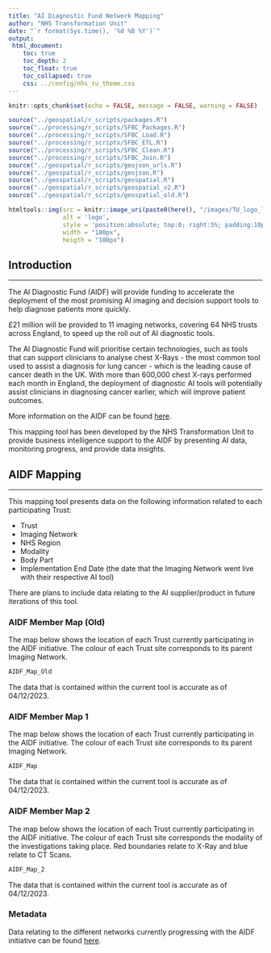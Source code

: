 ```yaml
---
title: "AI Diagnostic Fund Network Mapping"
author: "NHS Transformation Unit"
date: "`r format(Sys.time(), '%d %B %Y')`"
output:
 html_document:
    toc: true
    toc_depth: 2
    toc_float: true
    toc_collapsed: true
    css: ../config/nhs_tu_theme.css
---
```



```r
knitr::opts_chunk$set(echo = FALSE, message = FALSE, warning = FALSE)

source("../geospatial/r_scripts/packages.R")
source("../processing/r_scripts/SFBC_Packages.R")
source("../processing/r_scripts/SFBC_Load.R")
source("../processing/r_scripts/SFBC_ETL.R")
source("../processing/r_scripts/SFBC_Clean.R")
source("../processing/r_scripts/SFBC_Join.R")
source("../geospatial/r_scripts/geojson_urls.R")
source("../geospatial/r_scripts/geojson.R")
source("../geospatial/r_scripts/geospatial.R")
source("../geospatial/r_scripts/geospatial_v2.R")
source("../geospatial/r_scripts/geospatial_old.R")

```

```r

htmltools::img(src = knitr::image_uri(paste0(here(), "/images/TU_logo_large.png")), 
               alt = 'logo', 
               style = 'position:absolute; top:0; right:5%; padding:10px;',
               width = "180px",
               heigth = "180px")

```

## Introduction
***

The AI Diagnostic Fund (AIDF) will provide funding to accelerate the deployment of the most promising AI imaging and decision support tools to help diagnose patients more quickly.

£21 million will be provided to 11 imaging networks, covering 64 NHS trusts across England, to speed up the roll out of AI diagnostic tools.

The AI Diagnostic Fund will prioritise certain technologies, such as tools that can support clinicians to analyse chest X-Rays - the most common tool used to assist a diagnosis for lung cancer - which is the leading cause of cancer death in the UK. With more than 600,000 chest X-rays performed each month in England, the deployment of diagnostic AI tools will potentially assist clinicians in diagnosing cancer earlier, which will improve patient outcomes.

More information on the AIDF can be found [here](https://transform.england.nhs.uk/ai-lab/ai-lab-programmes/ai-in-imaging/ai-diagnostic-fund/).

This mapping tool has been developed by the NHS Transformation Unit to provide business intelligence support to the AIDF by presenting AI data, monitoring progress, and provide data insights.


## AIDF Mapping {.tabset .tabset-fade}
***

This mapping tool presents data on the following information related to each participating Trust:

* Trust
* Imaging Network
* NHS Region
* Modality
* Body Part
* Implementation End Date (the date that the Imaging Network went live with their respective AI tool)

There are plans to include data relating to the AI supplier/product in future iterations of this tool.


### AIDF Member Map (Old)
The map below shows the location of each Trust currently participating in the AIDF initiative. The colour of each Trust site corresponds to its parent Imaging Network.

```r
AIDF_Map_Old
```

The data that is contained within the current tool is accurate as of 04/12/2023.

### AIDF Member Map 1
The map below shows the location of each Trust currently participating in the AIDF initiative. The colour of each Trust site corresponds to its parent Imaging Network.

```r
AIDF_Map
```

The data that is contained within the current tool is accurate as of 04/12/2023.

### AIDF Member Map 2
The map below shows the location of each Trust currently participating in the AIDF initiative. The colour of each Trust site corresponds the modality of the investigations taking place. Red boundaries relate to X-Ray and blue relate to CT Scans.

```r
AIDF_Map_2
```

The data that is contained within the current tool is accurate as of 04/12/2023.

### Metadata
Data relating to the different networks currently progressing with the AIDF initiative can be found [here](https://future.nhs.uk/NationalDiagnosticsProgramme/view?objectId=45347088).

